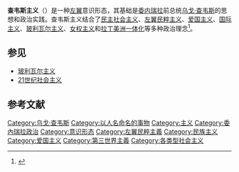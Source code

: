 '''查韦斯主义'''（{{lang-es|Chavismo}}）是一种[[左翼|左翼]]意识形态，其基础是[[委内瑞拉|委内瑞拉]]前总统[[乌戈·查韦斯|乌戈·查韦斯]]的思想和政治实践。查韦斯主义结合了[[民主社会主义|民主社会主义]]、[[左翼民粹主义|左翼民粹主义]]、[[爱国主义|爱国主义]]、[[国际主义|国际主义]]、[[玻利瓦尔主义|玻利瓦尔主义]]、[[女权主义|女权主义]]和[[拉丁美洲|拉丁美洲]][[一体化|一体化]]等多种政治理念<ref>{{cite web|url=http://www.vheadline.com/readnews.asp?id=7266|title=Politics & Culture: An anthropological perspective on Venezuela's political confrontation|work=Vheadline|date=11 May 2003|access-date=28 August 2006|archive-url=https://web.archive.org/web/20051110201255/http://vheadline.com/readnews.asp?id=7266|archive-date=10 November 2005}}</ref>。

== 参见 ==
*[[玻利瓦尔主义|玻利瓦尔主义]]
*[[21世纪社会主义|21世纪社会主义]]

== 参考文献 ==
{{reflist}}

[[Category:乌戈·查韦斯|Category:乌戈·查韦斯]]
[[Category:以人名命名的事物|Category:以人名命名的事物]]
[[Category:主义|Category:主义]]
[[Category:委內瑞拉政治|Category:委內瑞拉政治]]
[[Category:意识形态|Category:意识形态]]
[[Category:左翼民粹主義|Category:左翼民粹主義]]
[[Category:民族主义|Category:民族主义]]
[[Category:爱国主义|Category:爱国主义]]
[[Category:第三世界主義|Category:第三世界主義]]
[[Category:各类型社会主义|Category:各类型社会主义]]